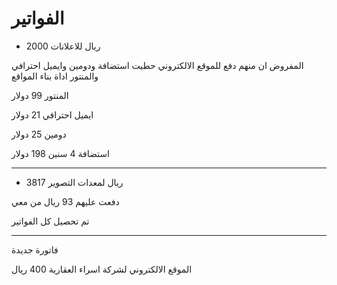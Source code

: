 # الفواتير

- 2000 ريال للاعلانات

المفروض ان منهم دفع للموقع الالكتروني حطيت استضافة ودومين وايميل احترافي والمنتور اداة بناء المواقع

المنتور 99 دولار 

ايميل احترافي 21 دولار

دومين 25 دولار 

استضافة 4 سنين 198 دولار

---

- 3817 ريال لمعدات التصوير

دفعت عليهم 93 ريال من معي



تم تحصيل كل الفواتير

---

فاتورة جديدة

الموقع الالكتروني لشركة اسراء العقارية 400 ريال












